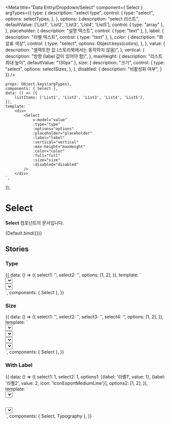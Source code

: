 
<Meta
    title="Data Entry/Dropdown/Select"
    component={ Select }
    argTypes={{
        type: {
            description: "select type",
            control: {
              type: "select",
              options: selectTypes,
            },
        },
        options: {
            description: "select 리스트",
            defaultValue: ['List1', 'List2', 'List3', 'List4', 'List5'],
            control: { type: "array" },
        },
        placeholder: {
            description: "설명 텍스트",
            control: { type: "text" },
        },
        label: {
            description: "라벨 텍스트",
            control: { type: "text" },
        },
        color: {
            description: "화살표 색상",
            control: {
                type: "select",
                options: Object.keys(colors),
            },
        },
        value: {
            description: "셀렉트한 값 (스토리북에서는 동작하지 않음)",
        },
        vertical: {
            description: "방향 (label 값이 있어야 함)",
        },
        maxHeight: {
            description: "리스트 최대 높이",
            defaultValue: "130px"
        },
        size: {
            description: "크기",
            control: {
                type: "select",
                options: selectSizes,
            },
        },
        disabled: {
            description: "비활성화 여부",
        }
    }}
/>

    props: Object.keys(argTypes),
    components: { Select },
    data: () => ({
        listItems: ['List1', 'List2', 'List3', 'List4', 'List5'],
    }),
    template: `
        <div>
            <Select
                v-model="value"
                :type="type"
                :options="options"
                :placeholder="placeholder"
                :label="label"
                :vertical="vertical"
                :max-height="maxHeight"
                :color="color"
                :full="full"
                :size="size"
                :disabled="disabled"
            />
        </div>
    `,
});

# Select
**Select** 컴포넌트의 문서입니다.

<Story name="Default" height="150px">
    {Default.bind({})}
</Story>

<ArgsTable story="Default" />

## Stories

### Type
<Canvas>
  <Story name="Type" height="150px">
    {{
      data: () => ({
        select1: '',
        select2: '',
        options: [1, 2],
      }),
      template: `
                <div>
                    <div class="mb-10">
                        <Select v-model="select1" :options="options" />
                    </div>
                    <div class="mb-10">
                        <Select v-model="select2" :options="options" type="underlined" />
                    </div>
                </div>
        `,
      components: { Select },
    }}
  </Story>
</Canvas>

### Size
<Canvas>
    <Story name="Size" height="250px">
        {{
            data: () => ({
                select1: '',
                select2: '',
                select3: '',
                select4: '',
                options: [1, 2],
            }),
            template: `
                <div>
                    <div class="mb-10">
                        <Select v-model="select1" :options="options" size="small" />
                    </div>
                    <div class="mb-10">
                        <Select v-model="select2" :options="options" size="medium" />
                    </div>
                    <div class="mb-10">
                        <Select v-model="select3" :options="options" size="small" full />
                    </div>
                    <div>
                        <Select v-model="select4" :options="options" size="medium" full />
                    </div>
                </div>
        `,
            components: { Select },
        }}
    </Story>
</Canvas>

### With Label
<Canvas>
    <Story name="Direction" height="300px">
        {{
            data: () => ({
                select1: 1,
                select2: 1,
                options1: [{label: '라벨1', value: 1}, {label: '라벨2', value: 2, icon: 'IconExportMediumLine'}],
                options2: [1, 2],
            }),
            template: `
                <div>
                    <div style="margin-bottom: 30px">
                        <Select v-model="select1" :options="options1" label="Label" />
                        <Typography color="gray800" type="body2">
                          options: {{ options1 }}<br />
                          선택된 값: {{ select1 }}
                        </Typography>
                        <Typography></Typography>
                    </div>
                    <div>
                        <Select v-model="select2" :options="options2" label="Label" :vertical="false" />
                        <Typography color="gray800" type="body2">
                          options: {{ options2 }}<br />
                          선택된 값: {{ select2 }}
                        </Typography>
                    </div>
                </div>
        `,
            components: { Select, Typography },
        }}
    </Story>
</Canvas>
